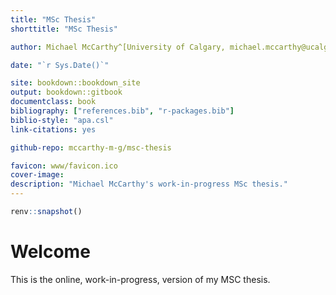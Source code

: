 ```yaml
--- 
title: "MSc Thesis"
shorttitle: "MSc Thesis"

author: Michael McCarthy^[University of Calgary, michael.mccarthy@ucalgary.ca]

date: "`r Sys.Date()`"

site: bookdown::bookdown_site
output: bookdown::gitbook
documentclass: book
bibliography: ["references.bib", "r-packages.bib"]
biblio-style: "apa.csl"
link-citations: yes

github-repo: mccarthy-m-g/msc-thesis

favicon: www/favicon.ico
cover-image: 
description: "Michael McCarthy's work-in-progress MSc thesis."
---
```


```r
renv::snapshot()
```

# Welcome {-}

This is the online, work-in-progress, version of my MSC thesis.
